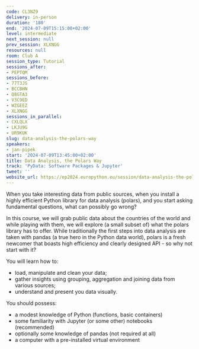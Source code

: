 ```yaml
---
code: CL3NZ9
delivery: in-person
duration: '180'
end: '2024-07-09T15:15:00+02:00'
level: intermediate
next_session: null
prev_session: XLXNGG
resources: null
room: Club A
session_type: Tutorial
sessions_after:
- PEPTQM
sessions_before:
- 77T3JS
- BCCBHN
- Q8GTA3
- V3C9ED
- WZGEEZ
- XLXNGG
sessions_in_parallel:
- CXLQLX
- LKJU9G
- UR9KUK
slug: data-analysis-the-polars-way
speakers:
- jan-pipek
start: '2024-07-09T13:45:00+02:00'
title: Data Analysis, the Polars Way
track: 'PyData: Software Packages & Jupyter'
tweet: ''
website_url: https://ep2024.europython.eu/session/data-analysis-the-polars-way
---
```


When you take interesting data from public sources, when you install a highly efficient Python library for data analysis (polars), and you start asking fundamental questions, what can possibly go wrong?

In this course, we will grab public data about the countries of the world and while playing with them, we will explore (a small subset of) what the polars library has to offer. While traditionally the first steps into data analysis are taken with pandas (a true hero in the Python data world), polars is a fresh newcomer that boasts high efficiency and clearly designed API - so why not start with it?

You will learn how to:

- load, manipulate and clean your data;
- gather insights using grouping, aggregation and joining data from various sources;
- understand and present you data visually.

You should possess:

- a modest knowledge of Python (functions, basic containers)
- some familiarity with Jupyter (or some other) notebooks (recommended)
- optionally some knowledge of pandas (not required at all)
- a computer with a pre-installed virtual environment
